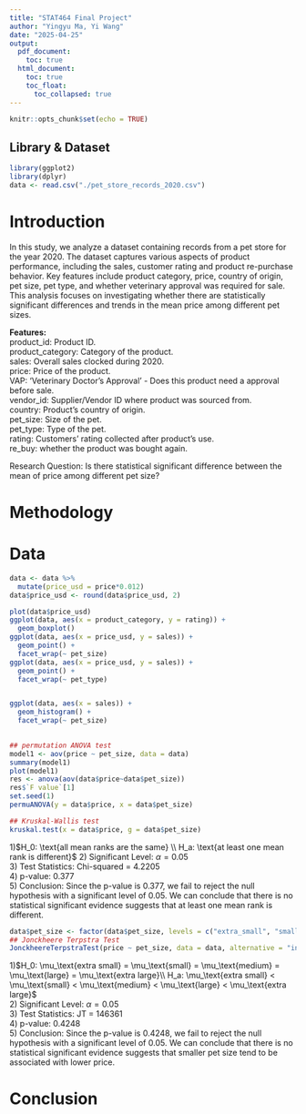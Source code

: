 ---
title: "STAT464 Final Project"
author: "Yingyu Ma, Yi Wang"
date: "2025-04-25"
output:
  pdf_document:
    toc: true
  html_document:
    toc: true
    toc_float:
      toc_collapsed: true
---

```{r setup, include=FALSE}
knitr::opts_chunk$set(echo = TRUE)
```

## Library & Dataset

```{r,warning=FALSE,message=FALSE,echo=FALSE,results='hide'}
library(ggplot2)
library(dplyr)
data <- read.csv("./pet_store_records_2020.csv")
```

# Introduction

In this study, we analyze a dataset containing records from a pet store for the year 2020. The dataset captures various aspects of product performance, including the sales, customer rating and product re-purchase behavior. Key features include product category, price, country of origin, pet size, pet type, and whether veterinary approval was required for sale. This analysis focuses on investigating whether there are statistically significant differences and trends in the mean price among different pet sizes.

**Features:**\
product_id: Product ID.\
product_category: Category of the product.\
sales: Overall sales clocked during 2020.\
price: Price of the product.\
VAP: 'Veterinary Doctor's Approval' - Does this product need a approval before sale.\
vendor_id: Supplier/Vendor ID where product was sourced from.\
country: Product's country of origin.\
pet_size: Size of the pet.\
pet_type: Type of the pet.\
rating: Customers' rating collected after product's use.\
re_buy: whether the product was bought again.\

Research Question: Is there statistical significant difference between the mean of price among different pet size?

# Methodology




# Data

```{r}
data <- data %>% 
  mutate(price_usd = price*0.012)
data$price_usd <- round(data$price_usd, 2)

plot(data$price_usd)
ggplot(data, aes(x = product_category, y = rating)) +
  geom_boxplot()
ggplot(data, aes(x = price_usd, y = sales)) +
  geom_point() + 
  facet_wrap(~ pet_size)
ggplot(data, aes(x = price_usd, y = sales)) +
  geom_point() + 
  facet_wrap(~ pet_type)


ggplot(data, aes(x = sales)) +
  geom_histogram() + 
  facet_wrap(~ pet_size)
  
```

```{r}
## permutation ANOVA test 
model1 <- aov(price ~ pet_size, data = data)
summary(model1)
plot(model1)
res <- anova(aov(data$price~data$pet_size))
res$`F value`[1]
set.seed(1)
permuANOVA(y = data$price, x = data$pet_size)

## Kruskal-Wallis test
kruskal.test(x = data$price, g = data$pet_size)
```
1)$H_0: \text{all mean ranks are the same} \\
 H_a: \text{at least one mean rank is different}$ 
2) Significant Level: $\alpha = 0.05$  
3) Test Statistics: Chi-squared = $4.2205$  
4) p-value: $0.377$  
5) Conclusion: Since the p-value is $0.377$, we fail to reject the null hypothesis with a significant level of 0.05. We can conclude that there is no statistical significant evidence suggests that at least one mean rank is different. 

```{r}
data$pet_size <- factor(data$pet_size, levels = c("extra_small", "small", "medium", "large", "extra_large"), ordered = TRUE)
## Jonckheere Terpstra Test
JonckheereTerpstraTest(price ~ pet_size, data = data, alternative = "increasing")
```
1)$H_0: \mu_\text{extra small} = \mu_\text{small} = \mu_\text{medium} = \mu_\text{large} = \mu_\text{extra large}\\
 H_a: \mu_\text{extra small} < \mu_\text{small} < \mu_\text{medium} < \mu_\text{large} < \mu_\text{extra large}$   
2) Significant Level: $\alpha = 0.05$  
3) Test Statistics: JT = $146361$  
4) p-value: $0.4248$  
5) Conclusion: Since the p-value is $0.4248$, we fail to reject the null hypothesis with a significant level of 0.05. We can conclude that there is no statistical significant evidence suggests that smaller pet size tend to be associated with lower price.  


# Conclusion


